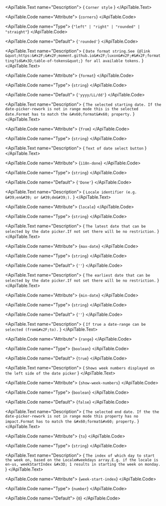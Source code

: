 <ApiTable id="property-corners">
  <ApiTable.PropertyHeader name="corners" singleFramework="">
  </ApiTable.PropertyHeader>

  <ApiTable.Text name="Description">
    { `Corner style` }
  </ApiTable.Text>

  <ApiTable.Code name="Attribute">
    {`corners`}
  </ApiTable.Code>

  <ApiTable.Code name="Type">
   {`"left" | "right" | "rounded" | "straight"`}
  </ApiTable.Code>

  <ApiTable.Code name="Default">
    {`'rounded'`}
  </ApiTable.Code>

</ApiTable>
<ApiTable id="property-format">
  <ApiTable.PropertyHeader name="format" singleFramework="">
  </ApiTable.PropertyHeader>

  <ApiTable.Text name="Description">
    { `Date format string.See {@link &quot;https:&#x2F;&#x2F;moment.github.io&#x2F;luxon&#x2F;#&#x2F;formatting?id&#x3D;table-of-tokens&quot;} for all available tokens.` }
  </ApiTable.Text>

  <ApiTable.Code name="Attribute">
    {`format`}
  </ApiTable.Code>

  <ApiTable.Code name="Type">
   {`string`}
  </ApiTable.Code>

  <ApiTable.Code name="Default">
    {`'yyyy/LL/dd'`}
  </ApiTable.Code>

</ApiTable>
<ApiTable id="property-from">
  <ApiTable.PropertyHeader name="from" singleFramework="">
  </ApiTable.PropertyHeader>

  <ApiTable.Text name="Description">
    { `The selected starting date. If the date-picker-rework is not in range mode this is the selected date.Format has to match the &#x60;format&#x60; property.` }
  </ApiTable.Text>

  <ApiTable.Code name="Attribute">
    {`from`}
  </ApiTable.Code>

  <ApiTable.Code name="Type">
   {`string`}
  </ApiTable.Code>


</ApiTable>
<ApiTable id="property-i18nDone">
  <ApiTable.PropertyHeader name="i18nDone" singleFramework="">
  </ApiTable.PropertyHeader>

  <ApiTable.Text name="Description">
    { `Text of date select button` }
  </ApiTable.Text>

  <ApiTable.Code name="Attribute">
    {`i18n-done`}
  </ApiTable.Code>

  <ApiTable.Code name="Type">
   {`string`}
  </ApiTable.Code>

  <ApiTable.Code name="Default">
    {`'Done'`}
  </ApiTable.Code>

</ApiTable>
<ApiTable id="property-locale">
  <ApiTable.PropertyHeader name="locale" singleFramework="">
  </ApiTable.PropertyHeader>

  <ApiTable.Text name="Description">
    { `Locale identifier (e.g. &#39;en&#39; or &#39;de&#39;).` }
  </ApiTable.Text>

  <ApiTable.Code name="Attribute">
    {`locale`}
  </ApiTable.Code>

  <ApiTable.Code name="Type">
   {`string`}
  </ApiTable.Code>


</ApiTable>
<ApiTable id="property-maxDate">
  <ApiTable.PropertyHeader name="maxDate" singleFramework="">
  </ApiTable.PropertyHeader>

  <ApiTable.Text name="Description">
    { `The latest date that can be selected by the date picker.If not set there will be no restriction.` }
  </ApiTable.Text>

  <ApiTable.Code name="Attribute">
    {`max-date`}
  </ApiTable.Code>

  <ApiTable.Code name="Type">
   {`string`}
  </ApiTable.Code>

  <ApiTable.Code name="Default">
    {`''`}
  </ApiTable.Code>

</ApiTable>
<ApiTable id="property-minDate">
  <ApiTable.PropertyHeader name="minDate" singleFramework="">
  </ApiTable.PropertyHeader>

  <ApiTable.Text name="Description">
    { `The earliest date that can be selected by the date picker.If not set there will be no restriction.` }
  </ApiTable.Text>

  <ApiTable.Code name="Attribute">
    {`min-date`}
  </ApiTable.Code>

  <ApiTable.Code name="Type">
   {`string`}
  </ApiTable.Code>

  <ApiTable.Code name="Default">
    {`''`}
  </ApiTable.Code>

</ApiTable>
<ApiTable id="property-range">
  <ApiTable.PropertyHeader name="range" singleFramework="">
  </ApiTable.PropertyHeader>

  <ApiTable.Text name="Description">
    { `If true a date-range can be selected (from&#x2F;to).` }
  </ApiTable.Text>

  <ApiTable.Code name="Attribute">
    {`range`}
  </ApiTable.Code>

  <ApiTable.Code name="Type">
   {`boolean`}
  </ApiTable.Code>

  <ApiTable.Code name="Default">
    {`true`}
  </ApiTable.Code>

</ApiTable>
<ApiTable id="property-showWeekNumbers">
  <ApiTable.PropertyHeader name="showWeekNumbers" singleFramework="">
      <SinceTag message={`3.0.0`} />
  </ApiTable.PropertyHeader>

  <ApiTable.Text name="Description">
    { `Shows week numbers displayed on the left side of the date picker` }
  </ApiTable.Text>

  <ApiTable.Code name="Attribute">
    {`show-week-numbers`}
  </ApiTable.Code>

  <ApiTable.Code name="Type">
   {`boolean`}
  </ApiTable.Code>

  <ApiTable.Code name="Default">
    {`false`}
  </ApiTable.Code>

</ApiTable>
<ApiTable id="property-to">
  <ApiTable.PropertyHeader name="to" singleFramework="">
  </ApiTable.PropertyHeader>

  <ApiTable.Text name="Description">
    { `The selected end date. If the the date-picker-rework is not in range mode this property has no impact.Format has to match the &#x60;format&#x60; property.` }
  </ApiTable.Text>

  <ApiTable.Code name="Attribute">
    {`to`}
  </ApiTable.Code>

  <ApiTable.Code name="Type">
   {`string`}
  </ApiTable.Code>


</ApiTable>
<ApiTable id="property-weekStartIndex">
  <ApiTable.PropertyHeader name="weekStartIndex" singleFramework="">
  </ApiTable.PropertyHeader>

  <ApiTable.Text name="Description">
    { `The index of which day to start the week on, based on the Locale#weekdays array.E.g. if the locale is en-us, weekStartIndex &#x3D; 1 results in starting the week on monday.` }
  </ApiTable.Text>

  <ApiTable.Code name="Attribute">
    {`week-start-index`}
  </ApiTable.Code>

  <ApiTable.Code name="Type">
   {`number`}
  </ApiTable.Code>

  <ApiTable.Code name="Default">
    {`0`}
  </ApiTable.Code>

</ApiTable>
